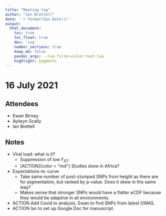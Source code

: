 ```yaml
---
title: "Meeting log"
author: "Ian Brettell"
date: '`r format(Sys.Date())`'
output:
  html_document:
    toc: true
    toc_float: true
    dev: 'svg'
    number_sections: true
    keep_md: false
    pandoc_args: --lua-filter=color-text.lua
    highlight: pygments
---
```


# 16 July 2021

## Attendees

* Ewan Birney
* Aylwyn Scally
* Ian Brettell

## Notes

* Viral load: what is it? 
  - Suppression of low $F_{ST}$.
  - [ACTION]{color = "red"} Studies done in Africa?
* Expectations re: curve
  - Take same number of post-clumped SNPs from height as there are for pigmentation, but ranked by p-value. Does it skew in the same way?
  - Makes sense that stronger SNPs would have a flatter eCDF because they would be adaptive in all environments.
* [ACTION]{color="red"} Add Covid to analysis. Ewan to find SNPs from latest GWAS.
* [ACTION]{color="red"} Ian to set up Google Doc for manuscript.
  